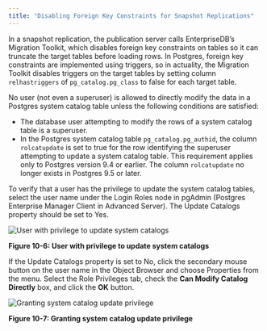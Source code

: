 ```yaml
---
title: "Disabling Foreign Key Constraints for Snapshot Replications"
---
```


<div id="disable_foreign_key_constraints_for_snapshot_replication" class="registered_link"></div>

In a snapshot replication, the publication server calls EnterpriseDB’s Migration Toolkit, which disables foreign key constraints on tables so it can truncate the target tables before loading rows. In Postgres, foreign key constraints are implemented using triggers, so in actuality, the Migration Toolkit disables triggers on the target tables by setting column `relhastriggers` of `pg_catalog.pg_class` to false for each target table.

No user (not even a superuser) is allowed to directly modify the data in a Postgres system catalog table unless the following conditions are satisfied:

-   The database user attempting to modify the rows of a system catalog table is a superuser.
-   In the Postgres system catalog table `pg_catalog.pg_authid`, the column `rolcatupdate` is set to true for the row identifying the superuser attempting to update a system catalog table. This requirement applies only to Postgres version 9.4 or earlier. The column `rolcatupdate` no longer exists in Postgres 9.5 or later.

To verify that a user has the privilege to update the system catalog tables, select the user name under the Login Roles node in pgAdmin (Postgres Enterprise Manager Client in Advanced Server). The Update Catalogs property should be set to Yes.

![User with privilege to update system catalogs](../../images/image297.png)

**Figure 10-6: User with privilege to update system catalogs**

If the Update Catalogs property is set to No, click the secondary mouse button on the user name in the Object Browser and choose Properties from the menu. Select the Role Privileges tab, check the **Can Modify Catalog Directly** box, and click the **OK** button.

![Granting system catalog update privilege](../../images/image298.png)

**Figure 10-7: Granting system catalog update privilege**
